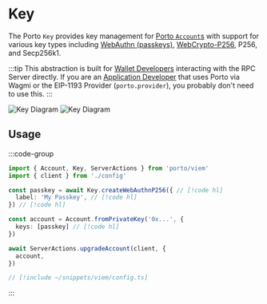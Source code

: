 # Key

The Porto `Key` provides key management for [Porto `Account`s](/sdk/viem/Account) with support
for various key types including [WebAuthn (passkeys)](https://developer.mozilla.org/en-US/docs/Web/API/Web_Authentication_API),
[WebCrypto-P256](https://developer.mozilla.org/en-US/docs/Web/API/Web_Crypto_API), P256, and Secp256k1.

:::tip
This abstraction is built for [Wallet Developers](/sdk/viem#wallet-developers) interacting with the
RPC Server directly. If you are an [Application Developer](/sdk/viem#application-developers)
that uses Porto via Wagmi or the EIP-1193 Provider (`porto.provider`), you probably don't need to use this.
:::

<div className="flex align-center justify-center">
  <img className="max-w-[400px] dark:hidden" src="/key-diagram-light.png" alt="Key Diagram" />
  <img className="max-w-[400px] hidden dark:block" src="/key-diagram-dark.png" alt="Key Diagram" />
</div>

## Usage

:::code-group

```ts twoslash [example.ts]
import { Account, Key, ServerActions } from 'porto/viem'
import { client } from './config'

const passkey = await Key.createWebAuthnP256({ // [!code hl]
  label: 'My Passkey', // [!code hl]
}) // [!code hl]

const account = Account.fromPrivateKey('0x...', {
  keys: [passkey] // [!code hl]
})

await ServerActions.upgradeAccount(client, {
  account,
})
```

```ts twoslash [config.ts] filename="config.ts"
// [!include ~/snippets/viem/config.ts]
```

:::

